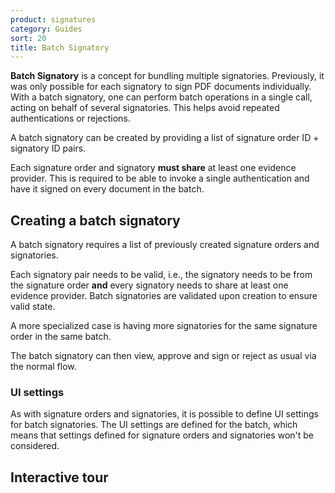 ```yaml
---
product: signatures
category: Guides
sort: 20
title: Batch Signatory
---
```



**Batch Signatory** is a concept for bundling multiple signatories.
Previously, it was only possible for each signatory to sign PDF documents individually.
With a batch signatory, one can perform batch operations in a single call, acting on behalf of several signatories. This helps avoid repeated authentications or rejections.

A batch signatory can be created by providing a list of signature order ID + signatory ID pairs.

Each signature order and signatory **must share** at least one evidence provider.
This is required to be able to invoke a single authentication and have it signed on every document in the batch.

## Creating a batch signatory


A batch signatory requires a list of previously created signature orders and signatories.

Each signatory pair needs to be valid, i.e., the signatory needs to be from the signature order **and** every signatory needs to share at least one evidence provider.
Batch signatories are validated upon creation to ensure valid state.

A more specialized case is having more signatories for the same signature order in the same batch.

<GraphQLExample example={createExample} />

The batch signatory can then view, approve and sign or reject as usual via the normal flow.

### UI settings


As with signature orders and signatories, it is possible to define UI settings for batch signatories.
The UI settings are defined for the batch, which means that settings defined for signature orders and signatories won't be considered.

<GraphQLExample example={uiExample} />

## Interactive tour


<BatchSignatoryInteractiveTour />
